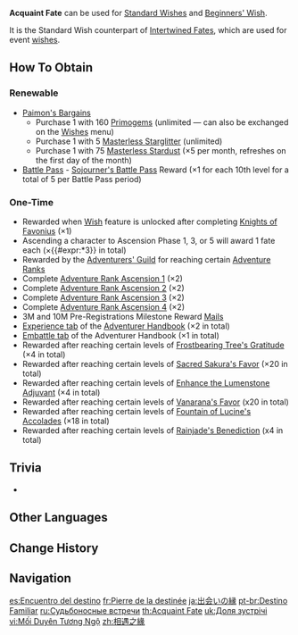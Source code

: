 {{Item Infobox
|id           = 000224
|image        = Item Acquaint Fate.png
|type         = Wishing Items
|invCategory  = Precious Items
|quality      = 5
|description  = A seed that lights up the night. No matter the distance apart, guided by the stone's glimmer, the fated will meet under the stars.
|source1      = [[Adventure Rank]] [[Adventure Rank/Adventurers' Guild Rewards|Rewards]]
|source2      = [[Paimon's Bargains]]
|source3      = [[Character#Ascensions|Ascending Characters]] to Ascension Phase 1/3/5
|source4      = [[Sojourner's Battle Pass]]
|source5      = 
}}
'''Acquaint Fate''' can be used for [[Wanderlust Invocation|Standard Wishes]] and [[Beginners' Wish]].

It is the Standard Wish counterpart of [[Intertwined Fate]]s, which are used for event [[wishes]].

==How To Obtain==
===Renewable===
*[[Paimon's Bargains]]
**Purchase 1 with 160 [[Primogem]]s (unlimited &mdash; can also be exchanged on the [[Wishes]] menu)
**Purchase 1 with 5 [[Masterless Starglitter]] (unlimited)
**Purchase 1 with 75 [[Masterless Stardust]] (×5 per month, refreshes on the first day of the month)
*[[Battle Pass]] - [[Sojourner's Battle Pass]] Reward (×1 for each 10th level for a total of 5 per Battle Pass period)

===One-Time===
*Rewarded when [[Wishes|Wish]] feature is unlocked after completing [[Knights of Favonius (Quest)|Knights of Favonius]] (×1)
*Ascending a character to Ascension Phase 1, 3, or 5 will award 1 fate each (×{{#expr:{{Category Total|Playable Characters|nottitle=Traveler (%)}}*3}} in total)
*Rewarded by the [[Adventurers' Guild]] for reaching certain [[Adventure Rank]]s
*Complete [[Adventure Rank Ascension 1]] (×2)
*Complete [[Adventure Rank Ascension 2]] (×2)
*Complete [[Adventure Rank Ascension 3]] (×2)
*Complete [[Adventure Rank Ascension 4]] (×2)
*3M and 10M Pre-Registrations Milestone Reward [[Mail]]s
*[[Adventurer Handbook/Chapter Rewards|Experience tab]] of the [[Adventurer Handbook]] (×2 in total)
*[[Adventurer Handbook/Embattle Rewards|Embattle tab]] of the Adventurer Handbook (×1 in total)
*Rewarded after reaching certain levels of [[Frostbearing Tree's Gratitude]] (×4 in total)
*Rewarded after reaching certain levels of [[Sacred Sakura's Favor]] (×20 in total)
*Rewarded after reaching certain levels of [[Enhance the Lumenstone Adjuvant]] (×4 in total)
*Rewarded after reaching certain levels of [[Vanarana's Favor]] (x20 in total)
*Rewarded after reaching certain levels of [[Fountain of Lucine's Accolades]] (×18<!--20--> in total)
*Rewarded after reaching certain levels of [[Rainjade's Benediction]] (x4 in total)

==Trivia==
* {{Mail Attachments by Category List}}

==Other Languages==
{{Other Languages
|en      = Acquaint Fate
|zhs     = 相遇之缘
|zhs_rm  = Xiāngyù Zhīyuán
|zht     = 相遇之緣
|zht_rm  = Xiāngyù Zhīyuán
|zh_tl   = Fate of Meeting
|ja      = 出会いの縁
|ja_rm   = Deai no En
|ja_tl   = Fate of Meeting
|ko      = 만남의 인연
|ko_rm   = Mannam-ui Inyeon
|ko_tl   = Relationship Of Meeting
|es      = Encuentro del destino
|es_tl   = Meeting of Destiny
|fr      = Pierre de la destinée
|fr_tl   = Stone of Fate
|ru      = Судьбоносные встречи
|ru_tl   = Fateful Meetings
|th      = Acquaint Fate
|vi      = Mối Duyên Tương Ngộ
|vi_tl   = 
|de      = Vorbestimmtes Schicksal
|de_tl   = Predestined Fate
|id      = Acquaint Fate
|pt      = Destino Familiar
|pt_tl   = 
|tr      = Buluşma Yazgısı
|tr_tl   = Fate of Meeting
|it      = Incontro predestinato
|it_tl   = Predestined Meeting
}}

==Change History==
{{Change History|1.0}}

==Navigation==
{{Precious Navbox|Item}}

[[es:Encuentro del destino]]
[[fr:Pierre de la destinée]]
[[ja:出会いの縁]]
[[pt-br:Destino Familiar]]
[[ru:Судьбоносные встречи]]
[[th:Acquaint Fate]]
[[uk:Доля зустрічі]]
[[vi:Mối Duyên Tương Ngộ]]
[[zh:相遇之緣]]